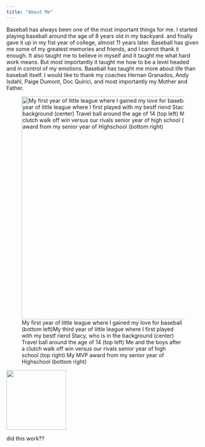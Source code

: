 ```yaml
---
title: "About Me"
---
```


Baseball has always been one of the most important things for me. I started playing baseball around the age of 8 years old in my backyard. and finally gave it up in my fist year of college, almost 11 years later. Baseball has given me some of my greatest memories and friends, and I cannot thank it enough. It also taught me to believe in myself and it taught me what hard work means. But most importantly it taught me how to be a level headed and in control of my emotions. Baseball has taught me more about life than baseball itself. I would like to thank my coaches Hernan Granados, Andy Isdahl, Paige Dumont, Doc Quirici, and most importantly my Mother and Father.

![My first year of little league where I gained my love for baseball (bottom left)My third year of little league where I first played with my bestf riend Stacy, who is in the background (center) Travel ball around the age of 14 (top left) Me and the boys after a clutch walk off win versus our rivals senior year of high school (top right) My MVP award from my senior year of Highschool (bottom right)](pics/BaseballPics.PNG){width="583"}

::: {style="text-align: left;"}
![](pics/Art1.JPEG){width="156"}
:::

did this work??
